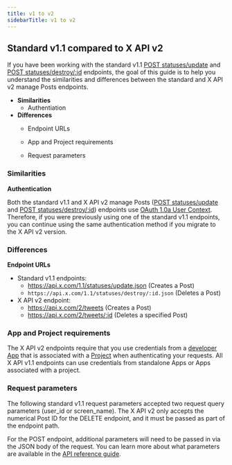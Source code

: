 ```yaml
---
title: v1 to v2
sidebarTitle: v1 to v2
---
```


## Standard v1.1 compared to X API v2

If you have been working with the standard v1.1 [POST statuses/update](https://developer.twitter.com/en/docs/twitter-api/v1/tweets/post-and-engage/api-reference/post-statuses-update) and [POST statuses/destroy/:id](https://developer.twitter.com/en/docs/twitter-api/v1/tweets/post-and-engage/api-reference/post-statuses-destroy-id) endpoints, the goal of this guide is to help you understand the similarities and differences between the standard and X API v2 manage Posts endpoints.

* **Similarities**
    * Authentiation
* **Differences**
    * Endpoint URLs
    * App and Project requirements

    * Request parameters


### Similarities

**Authentication**

Both the standard v1.1 and X API v2 manage Posts ([POST statuses/update](https://developer.twitter.com/en/docs/twitter-api/v1/tweets/post-and-engage/api-reference/post-statuses-update) and [POST statuses/destroy/:id](https://developer.twitter.com/en/docs/twitter-api/v1/tweets/post-and-engage/api-reference/post-statuses-destroy-id)) endpoints use [OAuth 1.0a User Context](https://developer.twitter.com/content/developer-twitter/resources/fundamentals/authentication). Therefore, if you were previously using one of the standard v1.1 endpoints, you can continue using the same authentication method if you migrate to the X API v2 version. 

### Differences

**Endpoint URLs**

* Standard v1.1 endpoints:
    * https://api.x.com/1.1/statuses/update.json
        (Creates a Post)
    * `https://api.x.com/1.1/statuses/destroy/:id.json`
        (Deletes a Post)
* X API v2 endpoint:
    * https://api.x.com/2/tweets
        (Creates a Post)
    * https://api.x.com/2/tweets/:id
        (Deletes a specified Post)

### App and Project requirements

The X API v2 endpoints require that you use credentials from a [developer App](/resources/fundamentals/developer-apps) that is associated with a [Project](/resources/fundamentals/developer-apps) when authenticating your requests. All X API v1.1 endpoints can use credentials from standalone Apps or Apps associated with a project.

### Request parameters

The following standard v1.1 request parameters accepted two request query parameters (user_id or screen_name). The X API v2 only accepts the numerical Post ID for the DELETE endpoint, and it must be passed as part of the endpoint path.

For the POST endpoint, additional parameters will need to be passed in via the JSON body of the request. You can learn more about what parameters are available in the [API reference guide](/x-api/posts/manage-tweets/introduction).